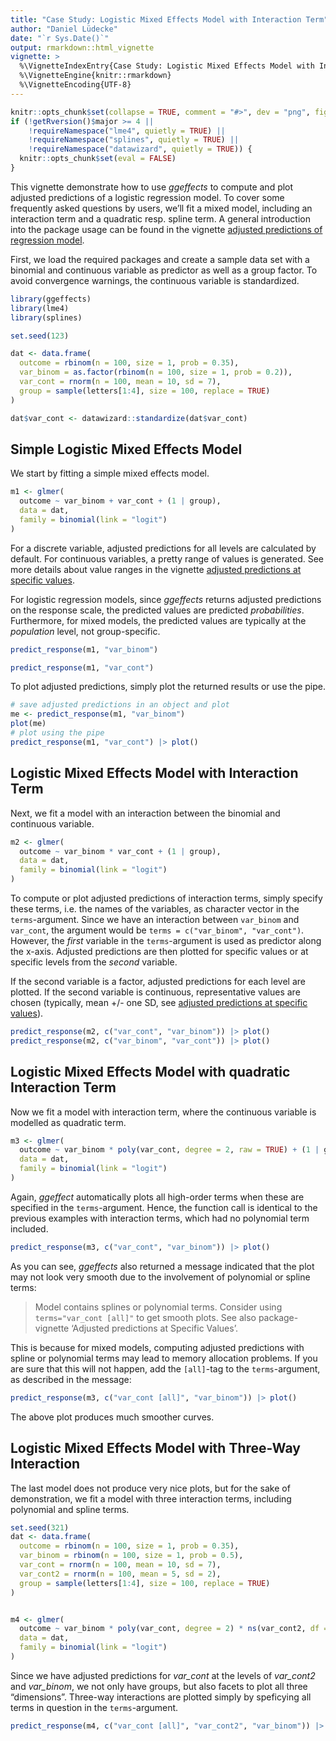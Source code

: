 ```yaml
---
title: "Case Study: Logistic Mixed Effects Model with Interaction Term"
author: "Daniel Lüdecke"
date: "`r Sys.Date()`"
output: rmarkdown::html_vignette
vignette: >
  %\VignetteIndexEntry{Case Study: Logistic Mixed Effects Model with Interaction Term}
  %\VignetteEngine{knitr::rmarkdown}
  %\VignetteEncoding{UTF-8}
---
```


```r
knitr::opts_chunk$set(collapse = TRUE, comment = "#>", dev = "png", fig.width = 7, fig.height = 5, message = FALSE, warning = FALSE)
if (!getRversion()$major >= 4 ||
    !requireNamespace("lme4", quietly = TRUE) ||
    !requireNamespace("splines", quietly = TRUE) ||
    !requireNamespace("datawizard", quietly = TRUE)) {
  knitr::opts_chunk$set(eval = FALSE)
}
```

This vignette demonstrate how to use *ggeffects* to compute and plot adjusted predictions of a logistic regression model. To cover some frequently asked questions by users, we'll fit a mixed model, including an interaction term and a quadratic resp. spline term. A general introduction into the package usage can be found in the vignette [adjusted predictions of regression model](ggeffects.html).

First, we load the required packages and create a sample data set with a binomial and continuous variable as predictor as well as a group factor. To avoid convergence warnings, the continuous variable is standardized.

```r
library(ggeffects)
library(lme4)
library(splines)

set.seed(123)

dat <- data.frame(
  outcome = rbinom(n = 100, size = 1, prob = 0.35),
  var_binom = as.factor(rbinom(n = 100, size = 1, prob = 0.2)),
  var_cont = rnorm(n = 100, mean = 10, sd = 7),
  group = sample(letters[1:4], size = 100, replace = TRUE)
)

dat$var_cont <- datawizard::standardize(dat$var_cont)
```

## Simple Logistic Mixed Effects Model

We start by fitting a simple mixed effects model.

```r
m1 <- glmer(
  outcome ~ var_binom + var_cont + (1 | group),
  data = dat,
  family = binomial(link = "logit")
)
```

For a discrete variable, adjusted predictions for all levels are calculated by default. For continuous variables, a pretty range of values is generated. See more details about value ranges in the vignette [adjusted predictions at specific values](introduction_effectsatvalues.html).

For logistic regression models, since *ggeffects* returns adjusted predictions on the response scale, the predicted values are predicted _probabilities_. Furthermore, for mixed models, the predicted values are typically at the _population_ level, not group-specific.

```r
predict_response(m1, "var_binom")

predict_response(m1, "var_cont")
```

To plot adjusted predictions, simply plot the returned results or use the pipe.

```r
# save adjusted predictions in an object and plot
me <- predict_response(m1, "var_binom")
plot(me)
# plot using the pipe
predict_response(m1, "var_cont") |> plot()
```

## Logistic Mixed Effects Model with Interaction Term

Next, we fit a model with an interaction between the binomial and continuous variable.

```r
m2 <- glmer(
  outcome ~ var_binom * var_cont + (1 | group),
  data = dat,
  family = binomial(link = "logit")
)
```

To compute or plot adjusted predictions of interaction terms, simply specify these terms, i.e. the names of the variables, as character vector in the `terms`-argument. Since we have an interaction between `var_binom` and `var_cont`, the argument would be `terms = c("var_binom", "var_cont")`. However, the _first_ variable in the `terms`-argument is used as predictor along the x-axis. Adjusted predictions are then plotted for specific values or at specific levels from the _second_ variable. 

If the second variable is a factor, adjusted predictions for each level are plotted. If the second variable is continuous, representative values are chosen (typically, mean +/- one SD, see [adjusted predictions at specific values](introduction_effectsatvalues.html)).


```r
predict_response(m2, c("var_cont", "var_binom")) |> plot()
predict_response(m2, c("var_binom", "var_cont")) |> plot()
```

## Logistic Mixed Effects Model with quadratic Interaction Term

Now we fit a model with interaction term, where the continuous variable is modelled as quadratic term.

```r
m3 <- glmer(
  outcome ~ var_binom * poly(var_cont, degree = 2, raw = TRUE) + (1 | group),
  data = dat,
  family = binomial(link = "logit")
)
```

Again, *ggeffect* automatically plots all high-order terms when these are specified in the `terms`-argument. Hence, the function call is identical to the previous examples with interaction terms, which had no polynomial term included.

```r
predict_response(m3, c("var_cont", "var_binom")) |> plot()
```

As you can see, *ggeffects* also returned a message indicated that the plot may not look very smooth due to the involvement of polynomial or spline terms:

> Model contains splines or polynomial terms. Consider using `terms="var_cont [all]"` to get smooth plots. See also package-vignette 'Adjusted predictions at Specific Values'.

This is because for mixed models, computing adjusted predictions with spline or polynomial terms may lead to memory allocation problems. If you are sure that this will not happen, add the `[all]`-tag to the `terms`-argument, as described in the message:

```r
predict_response(m3, c("var_cont [all]", "var_binom")) |> plot()
```

The above plot produces much smoother curves.

## Logistic Mixed Effects Model with Three-Way Interaction

The last model does not produce very nice plots, but for the sake of demonstration, we fit a model with three interaction terms, including polynomial and spline terms.

```r
set.seed(321)
dat <- data.frame(
  outcome = rbinom(n = 100, size = 1, prob = 0.35),
  var_binom = rbinom(n = 100, size = 1, prob = 0.5),
  var_cont = rnorm(n = 100, mean = 10, sd = 7),
  var_cont2 = rnorm(n = 100, mean = 5, sd = 2),
  group = sample(letters[1:4], size = 100, replace = TRUE)
)


m4 <- glmer(
  outcome ~ var_binom * poly(var_cont, degree = 2) * ns(var_cont2, df = 3) + (1 | group),
  data = dat,
  family = binomial(link = "logit")
)
```

Since we have adjusted predictions for *var_cont* at the levels of *var_cont2* and *var_binom*, we not only have groups, but also facets to plot all three "dimensions". Three-way interactions are plotted simply by speficying all terms in question in the `terms`-argument.

```r
predict_response(m4, c("var_cont [all]", "var_cont2", "var_binom")) |> plot()
```
